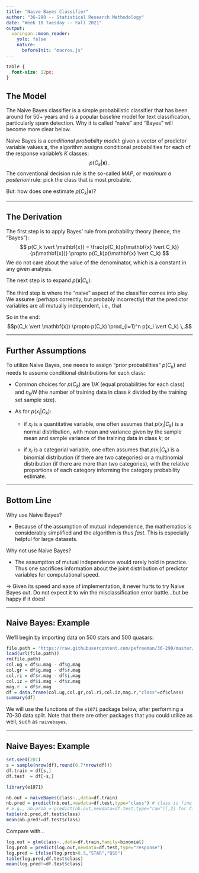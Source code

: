```yaml
---
title: "Naive Bayes Classifier"
author: "36-290 -- Statistical Research Methodology"
date: "Week 10 Tuesday -- Fall 2021"
output:
  xaringan::moon_reader:
    yolo: false
    nature:
      beforeInit: "macros.js"
---
```


<style type="text/css">
.remark-slide-content {
    font-size: 16px;
    padding: 1em 4em 1em 4em;
}
.remark-code {
    font-size: 12px;
}
</style>

```css
table {
  font-size: 12px;
}
```

## The Model

The Naive Bayes classifier is a simple probabilistic classifier that has been around for 50+ years and is a popular baseline model for text classification, particularly spam detection. Why it is called "naive" and "Bayes" will become more clear below.

Naive Bayes is a *conditional probability model*: given a vector of predictor variable values $\mathbf{x}$, the algorithm assigns conditional probabilities for each of the response variable's $K$ classes:
$$ p(C_k \vert \mathbf{x}) \,.  $$
The conventional decision rule is the so-called *MAP*, or *maximum a posteriori* rule: pick the class that is most probable.

But: how does one estimate $p(C_k \vert \mathbf{x})$?

---

## The Derivation

The first step is to apply Bayes' rule from probability theory (hence, the "Bayes"):
$$ p(C_k \vert \mathbf{x}) = \frac{p(C_k)p(\mathbf{x} \vert C_k)}{p(\mathbf{x})} \propto p(C_k)p(\mathbf{x} \vert C_k) $$
We do not care about the value of the denominator, which is a constant in any given analysis.

The next step is to expand $p(\mathbf{x} \vert C_k)$:
\begin{eqnarray*}
p(\mathbf{x} \vert C_k) &=& p(x_1,\ldots,x_p \vert C_k) \\
&=& p(x_1 \vert x_2,\ldots,x_p,C_k) p(x_2 \vert x_3,\ldots,x_p,C_k) \cdots p(x_p \vert C_k)
\end{eqnarray*}

The third step is where the "naive" aspect of the classifier comes into play. We assume (perhaps correctly, but probably incorrectly) that the predictor variables are all mutually independent, i.e., that
\begin{eqnarray*}
p(x_1 \vert x_2,\ldots,x_p,C_k) p(x_2 \vert x_3,\ldots,x_p,C_k) \cdots p(x_p \vert C_k) \rightarrow p(x_1 \vert C_k) \cdots p(x_p \vert C_k)
\end{eqnarray*}

So in the end:
$$p(C_k \vert \mathbf{x}) \propto p(C_k) \prod_{i=1}^n p(x_i \vert C_k) \,.$$

---

## Further Assumptions

To utilize Naive Bayes, one needs to assign "prior probabilities" $p(C_k)$ and needs to assume conditional distributions for each class:

- Common choices for $p(C_k)$ are $1/K$ (equal probabilities for each class) and $n_k/N$ (the number of training data in class $k$ divided by the training set sample size).

- As for $p(x_i \vert C_k)$:

   + if $x_i$ is a quantitative variable, one often assumes that $p(x_i \vert C_k)$ is a normal distribution, with mean  and variance given by the sample mean and sample variance of the training data in class $k$; or

   + if $x_i$ is a categorial variable, one often assumes that $p(x_i \vert C_k)$ is a binomial distribution (if there are two categories) or a multinomial distribution (if there are more than two categories), with the relative proportions of each category informing the category probability estimate.

---

## Bottom Line

Why use Naive Bayes?

- Because of the assumption of mutual independence, the mathematics is considerably simplified and the algorithm is thus *fast*. This is especially helpful for large datasets.

Why not use Naive Bayes?

- The assumption of mutual independence would rarely hold in practice. Thus one sacrifices information about the joint distribution of predictor variables for computational speed.

$\Rightarrow$ Given its speed and ease of implementation, it never hurts to try Naive Bayes out. Do not expect it to win the misclassification error battle...but be happy if it does!

---

## Naive Bayes: Example

We'll begin by importing data on 500 stars and 500 quasars:
```r
file.path = "https://raw.githubusercontent.com/pefreeman/36-290/master/EXAMPLE_DATASETS/STAR_QUASAR/Star_Quasar.Rdata"
load(url(file.path))
rm(file.path)
col.ug = df$u.mag - df$g.mag
col.gr = df$g.mag - df$r.mag
col.ri = df$r.mag - df$i.mag
col.iz = df$i.mag - df$z.mag
mag.r  = df$r.mag
df = data.frame(col.ug,col.gr,col.ri,col.iz,mag.r,"class"=df$class)
summary(df)
```

We will use the functions of the `e1071` package below, after performing a 70-30 data split. Note that there are other packages that you could utilize as well, such as `naivebayes`.

---

## Naive Bayes: Example

```r
set.seed(201)
s = sample(nrow(df),round(0.7*nrow(df)))
df.train = df[s,]
df.test  = df[-s,]
```
```r
library(e1071)

nb.out = naiveBayes(class~.,data=df.train)
nb.pred = predict(nb.out,newdata=df.test,type="class") # class is fine for 50/50 data; use raw otherwise
# e.g., nb.prob = predict(nb.out,newdata=df.test,type="raw")[,2] for Class 1 probabilities (for ROC, etc.)
table(nb.pred,df.test$class)
mean(nb.pred!=df.test$class)
```

Compare with...
```r
log.out = glm(class~.,data=df.train,family=binomial)
log.prob = predict(log.out,newdata=df.test,type="response")
log.pred = ifelse(log.prob>0.5,"STAR","QSO")
table(log.pred,df.test$class)
mean(log.pred!=df.test$class)
```